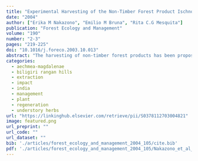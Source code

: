 ```yaml
---
title: "Experimental Harvesting of the Non-Timber Forest Product Ischnosiphon Polyphyllus in Central Amazonia"
date: "2004"
author: ["Erika M Nakazono", "Emilio M Bruna", "Rita C.G Mesquita"]
publication: "Forest Ecology and Management"
volume: "190"
number: "2-3"
pages: "219-225"
doi: "10.1016/j.foreco.2003.10.013"
abstract: "The harvesting of non-timber forest products has been proposed as an alternative to timber harvesting that can increase rural income while having a reduced impact on forest structure. However, surprisingly little is known about the biological consequences of harvesting these products. We conducted a 3-year experiment in which we simulated the stem harvesting of the Amazonian plant Ischnosiphon polyphyllus, which is used by traditional and indigenous populations in the Amazon for the construction of baskets, mats, and other handicrafts used in manioc cultivation. We found that plant mortality is limited in all except the most extreme harvesting treatments. However, we also found that plants recuperate extremely slowly from experimental harvesting. These results suggest that current harvesting strategies may not be conservative enough to ensure long-term population survival."
categories: 
  - aechmea-magdalenae
  - biligiri rangan hills
  - extraction
  - impact
  - india
  - management
  - plant
  - regeneration
  - understory herbs
url: "https://linkinghub.elsevier.com/retrieve/pii/S0378112703004821"
image: featured.png
url_preprint: ""
url_code: ""
url_dataset: ""
bib: './articles/forest_ecology_and_management_2004_105/cite.bib'
pdf: './articles/forest_ecology_and_management_2004_105/Nakazono_et_al_2004.pdf'
---
```

